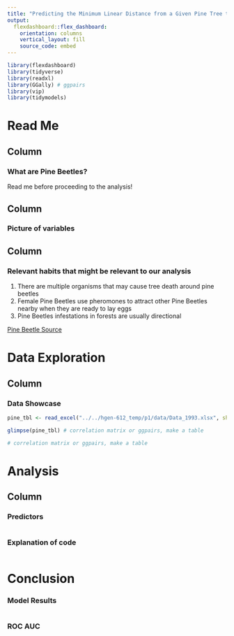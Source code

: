 ```yaml
---
title: "Predicting the Minimum Linear Distance from a Given Pine Tree to the Nearest Tree that is Infected by Pine Beetles"
output: 
  flexdashboard::flex_dashboard:
    orientation: columns
    vertical_layout: fill
    source_code: embed
---
```


```r
library(flexdashboard)
library(tidyverse)
library(readxl)
library(GGally) # ggpairs
library(vip)
library(tidymodels)
```

Read Me
==============================================================================

Column {data-width=350}
-----------------------------------------------------------------------

### What are Pine Beetles?

Read me before proceeding to the analysis!


Column {data-width=350}
-----------------------------------------------------------------------

### Picture of variables


Column {data-width=650}
-----------------------------------------------------------------------

### Relevant habits that might be relevant to our analysis

1. There are multiple organisms that may cause tree death around pine beetles
2. Female Pine Beetles use pheromones to attract other Pine Beetles nearby when they are ready to lay eggs
3. Pine Beetles infestations in forests are usually directional

[Pine Beetle Source](https://www.treefarmsystem.org/SPBwhenbeetlesattack)

Data Exploration
==============================================================================

Column {data-width=650}
-----------------------------------------------------------------------

### Data Showcase

```r
pine_tbl <- read_excel("../../hgen-612_temp/p1/data/Data_1993.xlsx", sheet = 1)
```

```r
glimpse(pine_tbl) # correlation matrix or ggpairs, make a table
```

```r
# correlation matrix or ggpairs, make a table
```

Analysis
==============================================================================

Column {data-width=350}
-----------------------------------------------------------------------

### Predictors

```r

```

### Explanation of code

```r

```

Conclusion
==============================================================================

### Model Results

```r

```

### ROC AUC

```r

```